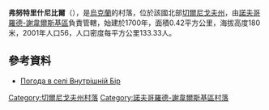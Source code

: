 {{coord|52|12|9|N|33|7|35|E|scale:100000|display=title}}

'''弗努特里什尼比爾'''（{{lang-uk|Внутрішній Бір}}），是[[烏克蘭|烏克蘭]]的村落，位於該國北部[[切爾尼戈夫州|切爾尼戈夫州]]，由[[諾夫哥羅德-謝韋爾斯基區|諾夫哥羅德-謝韋爾斯基區]]負責管轄，始建於1700年，面積0.42平方公里，海拔高度180米，2001年人口56，人口密度每平方公里133.33人。

==參考資料==
* [http://weather.in.ua/ua/chernigovskaja/4175 Погода в селі Внутрішній Бір] {{Wayback|url=http://weather.in.ua/ua/chernigovskaja/4175 |date=20111220091747 }}

[[Category:切爾尼戈夫州村落|Category:切爾尼戈夫州村落]]
[[Category:諾夫哥羅德-謝韋爾斯基區村落|Category:諾夫哥羅德-謝韋爾斯基區村落]]


{{Chernihiv-geo-stub}}